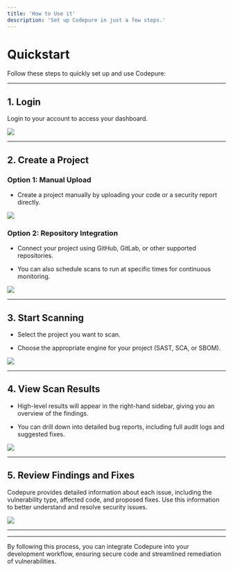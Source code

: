 ```yaml
---
title: 'How to Use it'
description: 'Set up Codepure in just a few steps.'
---
```


# Quickstart

Follow these steps to quickly set up and use Codepure:

***

## 1. Login

Login to your account to access your dashboard.

<Frame>
  <img src="/assets/login1.png" style={{ borderRadius: '0.5rem' }} />
</Frame>

***

## 2. Create a Project

### Option 1: Manual Upload

* Create a project manually by uploading your code or a security report directly.

<Frame>
  <img src="/assets/create.png" style={{ borderRadius: '0.5rem' }} />
</Frame>

### Option 2: Repository Integration

* Connect your project using GitHub, GitLab, or other supported repositories.

* You can also schedule scans to run at specific times for continuous monitoring.

<Frame>
  <img src="/assets/create2.png" style={{ borderRadius: '0.5rem' }} />
</Frame>

***

## 3. Start Scanning

* Select the project you want to scan.

* Choose the appropriate engine for your project (SAST, SCA, or SBOM).

<Frame>
  <img src="/assets/scan.png" style={{ borderRadius: '0.5rem' }} />
</Frame>

***

## 4. View Scan Results

* High-level results will appear in the right-hand sidebar, giving you an overview of the findings.

* You can drill down into detailed bug reports, including full audit logs and suggested fixes.

<Frame>
  <img src="/assets/scan_res.png" style={{ borderRadius: '0.5rem' }} />
</Frame>

***

## 5. Review Findings and Fixes

Codepure provides detailed information about each issue, including the vulnerability type, affected code, and proposed fixes. Use this information to better understand and resolve security issues.

<Frame>
  <img src="/assets/scan_res2.png" style={{ borderRadius: '0.5rem' }} />
</Frame>

***

***

By following this process, you can integrate Codepure into your development workflow, ensuring secure code and streamlined remediation of vulnerabilities.
